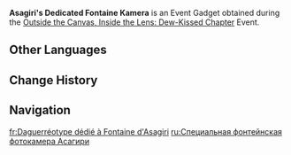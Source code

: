 {{Item Infobox
|id           = 220102
|image        = Item Asagiri's Dedicated Fontaine Kamera.png
|type         = Gadgets
|group        = Event Items
|group2       = Kamera Gadgets
|invCategory  = Gadgets
|quality      = 4
|effect       = 
|description  = A Kamera you obtained from [[Asagiri]]. Use it to help her complete her work of gathering inspiration on her trip to [[Fontaine]].<br>The Kamera is well-maintained, clearly showing that this artist paid as much attention to this key tool as she does her paints and brushes...
|source1      = [[Outside the Canvas, Inside the Lens: Dew-Kissed Chapter (Quest)]]
|event        = Outside the Canvas, Inside the Lens: Dew-Kissed Chapter
|reusable     = Yes
|usage        = Quick Use
|memento      = No
}}
'''Asagiri's Dedicated Fontaine Kamera''' is an Event Gadget obtained during the [[Outside the Canvas, Inside the Lens: Dew-Kissed Chapter]] Event.

==Other Languages==
{{Other Languages
|en       = Asagiri's Dedicated Fontaine Kamera
|zhs      = 朝雾的枫丹专用留影机
|zhs_rm   = Cháowù de Fēngdān Zhuānyòng Liúyǐngjī
|zht      = 朝霧的楓丹專用留影機
|zht_rm   = Cháowù de Fēngdān Zhuānyòng Liúyǐngjī
|zh_tl    = Asagiri’s Special Photo Camera for Fontaine
|ja       = 朝霧のフォンテーヌ専用写真機
|ja_rm    = Asagiri no Fonteenu Sen'you Shashinki
|ja_tl    = Asagiri's Dedicated Fontaine Kamera
|ko       = 아사기리의 폰타인 전용 사진기
|ko_rm    = Asagiriui Pontain Jeonyong Sajin'gi
|ko_tl    = Asagiri's Dedicated Camera for Fontaine
|es       = Daguerrotipo de Fontaine de Asagiri
|es_tl    = Asagiri's Fontaine Daguerreotype
|fr       = Daguerréotype dédié à Fontaine d'Asagiri
|fr_tl    = Asagiri's Fontaine-Dedicated {{Lex|Kamera|fr}}
|ru       = Специальная фонтейнская фотокамера Асагири
|ru_tl    = Asagiri's Fontaine Special Camera
|th       = กล่องถ่ายรูปพิเศษเฉพาะใน Fontaine ของ Asagiri
|th_rm    = 
|th_tl    = 
|vi       = Máy Ảnh Fontaine Chuyên Dụng Của Asagiri
|vi_tl    = Asagiri's Professional Fontaine Camera
|de       = Asagiris angepasster Fotoapparat für Fontaine
|de_tl    = Asagiri's Adjusted Kamera for Fontaine
|id       = Asagiri's Dedicated Fontaine Kamera
|pt       = Aparelho Fotográfico Especial de Fontaine de Asagiri
|pt_tl    = 
|tr       = Asagiri'nin Fontaine'e Özel Kamerası
|tr_tl    = 
|it       = Fotokamera speciale per Fontaine di Asagiri
|it_tl    = 
}}

==Change History==
{{Change History|4.8}}

==Navigation==
{{Gadget Navbox}}

[[fr:Daguerréotype dédié à Fontaine d'Asagiri]]
[[ru:Специальная фонтейнская фотокамера Асагири]]